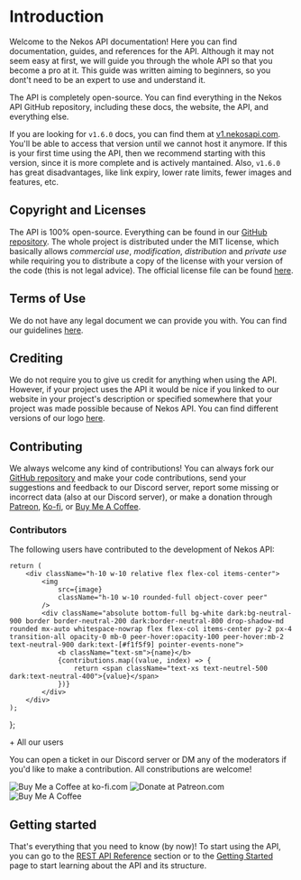 
# Introduction

Welcome to the Nekos API documentation! Here you can find documentation, guides, and references for the API. Although it may not seem easy at first, we will guide you through the whole API so that you become a pro at it. This guide was written aiming to beginners, so you dont't need to be an expert to use and understand it.

The API is completely open-source. You can find everything in the Nekos API GitHub repository, including these docs, the website, the API, and everything else.

If you are looking for `v1.6.0` docs, you can find them at [v1.nekosapi.com](https://v1.nekosapi.com). You'll be able to access that version until we cannot host it anymore. If this is your first time using the API, then we recommend starting with this version, since it is more complete and is actively mantained. Also, `v1.6.0` has great disadvantages, like link expiry, lower rate limits, fewer images and features, etc.

## Copyright and Licenses

The API is 100% open-source. Everything can be found in our [GitHub repository](https://github.com/Nekos-API/Nekos-API). The whole project is distributed under the MIT license, which basically allows _commercial use_, _modification_, _distribution_ and _private use_ while requiring you to distribute a copy of the license with your version of the code (this is not legal advice). The official license file can be found [here](https://github.com/Nekos-API/Nekos-API/blob/main/LICENSE.md).

## Terms of Use

We do not have any legal document we can provide you with. You can find our guidelines [here](/docs/terms-of-use).

## Crediting

We do not require you to give us credit for anything when using the API. However, if your project uses the API it would be nice if you linked to our website in your project's description or specified somewhere that your project was made possible because of Nekos API. You can find different versions of our logo [here](/docs/branding).

## Contributing

We always welcome any kind of contributions! You can always fork our [GitHub repository](https://github.com/Nekos-API/Nekos-API) and make your code contributions, send your suggestions and feedback to our Discord server, report some missing or incorrect data (also at our Discord server), or make a donation through [Patreon](https://patreon.com/Nekidev), [Ko-fi](https://ko-fi.com/Nekidev), or [Buy Me A Coffee](https://buymeacoffee.com/Nekidev).

### Contributors

The following users have contributed to the development of Nekos API:

    return (
        <div className="h-10 w-10 relative flex flex-col items-center">
            <img
                src={image}
                className="h-10 w-10 rounded-full object-cover peer"
            />
            <div className="absolute bottom-full bg-white dark:bg-neutral-900 border border-neutral-200 dark:border-neutral-800 drop-shadow-md rounded mx-auto whitespace-nowrap flex flex-col items-center py-2 px-4 transition-all opacity-0 mb-0 peer-hover:opacity-100 peer-hover:mb-2 text-neutral-900 dark:text-[#f1f5f9] pointer-events-none">
                <b className="text-sm">{name}</b>
                {contributions.map((value, index) => {
                    return <span className="text-xs text-neutrel-500 dark:text-neutral-400">{value}</span>
                })}
            </div>
        </div>
    );
};

<div className="flex flex-row gap-4 mt-8 flex-wrap">
    <Contributor 
        image="https://avatars.githubusercontent.com/u/84998222?s=240&v=4" 
        name="Nekidev" 
        contributions={[
            "Main developer",
            "PY Library mantainer",
            "Documentation writer",
            "Discord moderator",
            "Content moderator"
        ]} />
    <Contributor
        image="https://cdn.discordapp.com/avatars/420583786053369868/2886496e3fd97d7792560dcd35ad126b.webp?size=240"
        name="Catboytoshi"
        contributions={[
            "Donator"
        ]} />
    <Contributor
        image="https://cdn.discordapp.com/avatars/140788173885276160/4350da9252bbad352366358a4fcd2b9b.webp?size=240"
        name="Catalysm"
        contributions={[
            "Partner",
            "Donator",
            "JS Library mantainer"
        ]} />
    <Contributor
        image="https://cdn.nekosapi.com/uploads/user/avatar/Z7W2VBQGD5ABVF6HPARPBEZQHI.webp"
        name="Oreki"
        contributions={[
            "Partner",
            "Content moderator",
            "Image contributor",
            "Discord moderator"
        ]} />
    <Contributor
        image="https://cdn.nekosapi.com/uploads/user/avatar/ABZEW76I5RF27C5T4J6O3S3LRA.webp"
        name="pimako"
        contributions={[
            "Content moderator",
            "Image contributor",
            "Discord moderator"
        ]} />
    <div className="text-sm text-[hsl(var(--nextra-primary-hue),100%,50%)] h-10 flex flex-col items-center justify-center">
        &plus; All our users
    </div>
</div>

You can open a ticket in our Discord server or DM any of the moderators if you'd like to make a contribution. All constributions are welcome!

<div className="mt-8 flex flex-row items-center gap-4 flex-wrap">
    <Link
        href="https://ko-fi.com/nekidev"
        className="hover:opacity-80 transition"
        target="_blank"
    >
        <img
            src="https://storage.ko-fi.com/cdn/kofi5.png?v=3"
            alt="Buy Me a Coffee at ko-fi.com"
            style={{ height: "36px" }}
        />
    </Link>
    <Link
        href="https://patreon.com/nekidev"
        className="hover:opacity-80 transition"
        target="_blank"
    >
        <img
            src="https://c5.patreon.com/external/logo/become_a_patron_button.png"
            alt="Donate at Patreon.com"
            style={{ height: "36px", borderRadius: "18px" }}
        />
    </Link>
    <Link
        href="https://www.buymeacoffee.com/nekidev"
        className="hover:opacity-80 transition"
        target="_blank"
    >
        <img
            src="https://cdn.buymeacoffee.com/buttons/v2/default-yellow.png"
            alt="Buy Me A Coffee"
            style={{ height: "36px", borderRadius: "18px" }}
        />
    </Link>
</div>

## Getting started

That's everything that you need to know (by now)! To start using the API, you can go to the [REST API Reference](/docs/rest-api/reference) section or to the [Getting Started](/docs/getting-started) page to start learning about the API and its structure.
